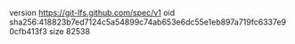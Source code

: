 version https://git-lfs.github.com/spec/v1
oid sha256:418823b7ed7124c5a54899c74ab653e6dc55e1eb897a719fc6337e90cfb413f3
size 82538
